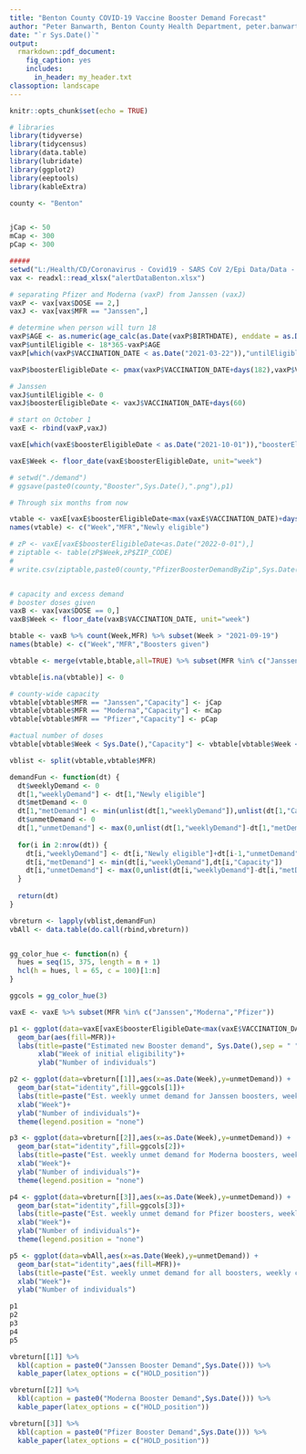 ---
title: "Benton County COVID-19 Vaccine Booster Demand Forecast"
author: "Peter Banwarth, Benton County Health Department, peter.banwarth@co.benton.or.us"
date: "`r Sys.Date()`"
output:
  rmarkdown::pdf_document:
    fig_caption: yes        
    includes:  
      in_header: my_header.txt
classoption: landscape
---

```{r setup, include=FALSE}
knitr::opts_chunk$set(echo = TRUE)
```

```{r initialize, include = FALSE}
# libraries
library(tidyverse)
library(tidycensus)
library(data.table)
library(lubridate)
library(ggplot2)
library(eeptools)
library(kableExtra)

county <- "Benton"


jCap <- 50
mCap <- 300
pCap <- 300

##### 
setwd("L:/Health/CD/Coronavirus - Covid19 - SARS CoV 2/Epi Data/Data - Orpheus Exports/banwarth/raw/alertData/benton")
vax <- readxl::read_xlsx("alertDataBenton.xlsx")

# separating Pfizer and Moderna (vaxP) from Janssen (vaxJ)
vaxP <- vax[vax$DOSE == 2,]
vaxJ <- vax[vax$MFR == "Janssen",]

# determine when person will turn 18
vaxP$AGE <- as.numeric(age_calc(as.Date(vaxP$BIRTHDATE), enddate = as.Date(vaxP$VACCINATION_DATE), units = "days", precise = TRUE))
vaxP$untilEligible <- 18*365-vaxP$AGE
vaxP[which(vaxP$VACCINATION_DATE < as.Date("2021-03-22")),"untilEligible"] <- 0

vaxP$boosterEligibleDate <- pmax(vaxP$VACCINATION_DATE+days(182),vaxP$VACCINATION_DATE+days(vaxP$untilEligible))

# Janssen
vaxJ$untilEligible <- 0
vaxJ$boosterEligibleDate <- vaxJ$VACCINATION_DATE+days(60)

# start on October 1
vaxE <- rbind(vaxP,vaxJ)

vaxE[which(vaxE$boosterEligibleDate < as.Date("2021-10-01")),"boosterEligibleDate"] <- as.Date("2021-10-01")

vaxE$Week <- floor_date(vaxE$boosterEligibleDate, unit="week")

# setwd("./demand")
# ggsave(paste0(county,"Booster",Sys.Date(),".png"),p1)

# Through six months from now

vtable <- vaxE[vaxE$boosterEligibleDate<max(vaxE$VACCINATION_DATE)+days(182),] %>% count(Week,MFR)
names(vtable) <- c("Week","MFR","Newly eligible")

# zP <- vaxE[vaxE$boosterEligibleDate<as.Date("2022-0-01"),]
# ziptable <- table(zP$Week,zP$ZIP_CODE)
# 
# write.csv(ziptable,paste0(county,"PfizerBoosterDemandByZip",Sys.Date(),".csv"))


# capacity and excess demand
# booster doses given
vaxB <- vax[vax$DOSE == 0,]
vaxB$Week <- floor_date(vaxB$VACCINATION_DATE, unit="week")

btable <- vaxB %>% count(Week,MFR) %>% subset(Week > "2021-09-19")
names(btable) <- c("Week","MFR","Boosters given")

vbtable <- merge(vtable,btable,all=TRUE) %>% subset(MFR %in% c("Janssen","Moderna","Pfizer"))

vbtable[is.na(vbtable)] <- 0

# county-wide capacity
vbtable[vbtable$MFR == "Janssen","Capacity"] <- jCap
vbtable[vbtable$MFR == "Moderna","Capacity"] <- mCap
vbtable[vbtable$MFR == "Pfizer","Capacity"] <- pCap

#actual number of doses
vbtable[vbtable$Week < Sys.Date(),"Capacity"] <- vbtable[vbtable$Week < Sys.Date(),"Boosters given"] 

vblist <- split(vbtable,vbtable$MFR)

demandFun <- function(dt) {
  dt$weeklyDemand <- 0
  dt[1,"weeklyDemand"] <- dt[1,"Newly eligible"]
  dt$metDemand <- 0
  dt[1,"metDemand"] <- min(unlist(dt[1,"weeklyDemand"]),unlist(dt[1,"Capacity"]))
  dt$unmetDemand <- 0
  dt[1,"unmetDemand"] <- max(0,unlist(dt[1,"weeklyDemand"]-dt[1,"metDemand"]))
  
  for(i in 2:nrow(dt)) {
    dt[i,"weeklyDemand"] <- dt[i,"Newly eligible"]+dt[i-1,"unmetDemand"]
    dt[i,"metDemand"] <- min(dt[i,"weeklyDemand"],dt[i,"Capacity"])
    dt[i,"unmetDemand"] <- max(0,unlist(dt[i,"weeklyDemand"]-dt[i,"metDemand"]))
  }
  
  return(dt)
}

vbreturn <- lapply(vblist,demandFun)
vbAll <- data.table(do.call(rbind,vbreturn))


gg_color_hue <- function(n) {
  hues = seq(15, 375, length = n + 1)
  hcl(h = hues, l = 65, c = 100)[1:n]
}

ggcols = gg_color_hue(3)

vaxE <- vaxE %>% subset(MFR %in% c("Janssen","Moderna","Pfizer"))

p1 <- ggplot(data=vaxE[vaxE$boosterEligibleDate<max(vaxE$VACCINATION_DATE)+days(182),],aes(Week)) +
  geom_bar(aes(fill=MFR))+
  labs(title=paste("Estimated new Booster demand", Sys.Date(),sep = " ")) +
       xlab("Week of initial eligibility")+
       ylab("Number of individuals")

p2 <- ggplot(data=vbreturn[[1]],aes(x=as.Date(Week),y=unmetDemand)) +
  geom_bar(stat="identity",fill=ggcols[1])+
  labs(title=paste("Est. weekly unmet demand for Janssen boosters, weekly capacity:", jCap,sep = " ")) +
  xlab("Week")+
  ylab("Number of individuals")+
  theme(legend.position = "none")

p3 <- ggplot(data=vbreturn[[2]],aes(x=as.Date(Week),y=unmetDemand)) +
  geom_bar(stat="identity",fill=ggcols[2])+
  labs(title=paste("Est. weekly unmet demand for Moderna boosters, weekly capacity:", mCap,sep = " ")) +
  xlab("Week")+
  ylab("Number of individuals")+
  theme(legend.position = "none")

p4 <- ggplot(data=vbreturn[[3]],aes(x=as.Date(Week),y=unmetDemand)) +
  geom_bar(stat="identity",fill=ggcols[3])+
  labs(title=paste("Est. weekly unmet demand for Pfizer boosters, weekly capacity:", pCap,sep = " ")) +
  xlab("Week")+
  ylab("Number of individuals")+
  theme(legend.position = "none")

p5 <- ggplot(data=vbAll,aes(x=as.Date(Week),y=unmetDemand)) +
  geom_bar(stat="identity",aes(fill=MFR))+
  labs(title=paste("Est. weekly unmet demand for all boosters, weekly capacity:", jCap+mCap+pCap,sep = " ")) +
  xlab("Week")+
  ylab("Number of individuals")

```

```{r forecastOutput, echo = FALSE, message=FALSE, warning=FALSE, fig.align='center', fig.width=8, fig.asp =.8, out.width='100%'}

p1
p2
p3
p4
p5

```

```{r table, echo=FALSE}
vbreturn[[1]] %>%
  kbl(caption = paste0("Janssen Booster Demand",Sys.Date())) %>%
  kable_paper(latex_options = c("HOLD_position"))

vbreturn[[2]] %>%
  kbl(caption = paste0("Moderna Booster Demand",Sys.Date())) %>%
  kable_paper(latex_options = c("HOLD_position"))

vbreturn[[3]] %>%
  kbl(caption = paste0("Pfizer Booster Demand",Sys.Date())) %>%
  kable_paper(latex_options = c("HOLD_position"))
```